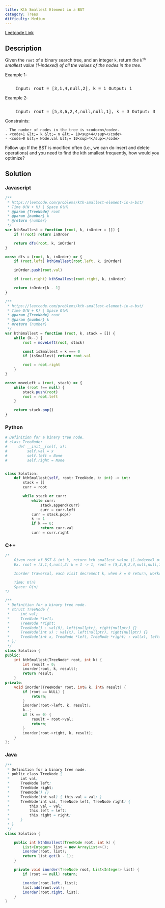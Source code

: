 ```yaml
---
title: Kth Smallest Element in a BST
category: Trees
difficulty: Medium
---
```


<Callout>

[Leetcode Link](https://leetcode.com/problems/kth-smallest-element-in-a-bst)

</Callout>

## Description

Given the <code>root</code> of a binary search tree, and an integer <code>k</code>, return _the_ <code>k<sup>th</sup></code> _smallest value (1-indexed) of all the values of the nodes in the tree_.

Example 1:

<Image
	alt=""
	src="https://assets.leetcode.com/uploads/2021/01/28/kthtree1.jpg"
	width={212}
	height={301}
/>
<br />
<pre className="overflow-x-auto">
	Input: root = [3,1,4,null,2], k = 1 Output: 1
</pre>

Example 2:

<Image
	alt=""
	src="https://assets.leetcode.com/uploads/2021/01/28/kthtree2.jpg"
	width={382}
	height={302}
/>
<br />
<pre className="overflow-x-auto">
	Input: root = [5,3,6,2,4,null,null,1], k = 3 Output: 3
</pre>

Constraints:

    - The number of nodes in the tree is <code>n</code>.
    - <code>1 &lt;= k &lt;= n &lt;= 10<sup>4</sup></code>
    - <code>0 &lt;= Node.val &lt;= 10<sup>4</sup></code>

Follow up: If the BST is modified often (i.e., we can do insert and delete operations) and you need to find the kth smallest frequently, how would you optimize?

## Solution

### Javascript

```javascript
/**
 * https://leetcode.com/problems/kth-smallest-element-in-a-bst/
 * Time O(N + K) | Space O(H)
 * @param {TreeNode} root
 * @param {number} k
 * @return {number}
 */
var kthSmallest = function (root, k, inOrder = []) {
	if (!root) return inOrder

	return dfs(root, k, inOrder)
}

const dfs = (root, k, inOrder) => {
	if (root.left) kthSmallest(root.left, k, inOrder)

	inOrder.push(root.val)

	if (root.right) kthSmallest(root.right, k, inOrder)

	return inOrder[k - 1]
}

/**
 * https://leetcode.com/problems/kth-smallest-element-in-a-bst/
 * Time O(N + K) | Space O(H)
 * @param {TreeNode} root
 * @param {number} k
 * @return {number}
 */
var kthSmallest = function (root, k, stack = []) {
	while (k--) {
		root = moveLeft(root, stack)

		const isSmallest = k === 0
		if (isSmallest) return root.val

		root = root.right
	}
}

const moveLeft = (root, stack) => {
	while (root !== null) {
		stack.push(root)
		root = root.left
	}

	return stack.pop()
}
```

### Python

```python
# Definition for a binary tree node.
# class TreeNode:
#     def __init__(self, x):
#         self.val = x
#         self.left = None
#         self.right = None


class Solution:
    def kthSmallest(self, root: TreeNode, k: int) -> int:
        stack = []
        curr = root

        while stack or curr:
            while curr:
                stack.append(curr)
                curr = curr.left
            curr = stack.pop()
            k -= 1
            if k == 0:
                return curr.val
            curr = curr.right

```

### C++

```cpp
/*
    Given root of BST & int k, return kth smallest value (1-indexed) of all values in tree
    Ex. root = [3,1,4,null,2] k = 1 -> 1, root = [5,3,6,2,4,null,null,1] k = 3 -> 3

    Inorder traversal, each visit decrement k, when k = 0 return, works because inorder

    Time: O(n)
    Space: O(n)
*/

/**
 * Definition for a binary tree node.
 * struct TreeNode {
 *     int val;
 *     TreeNode *left;
 *     TreeNode *right;
 *     TreeNode() : val(0), left(nullptr), right(nullptr) {}
 *     TreeNode(int x) : val(x), left(nullptr), right(nullptr) {}
 *     TreeNode(int x, TreeNode *left, TreeNode *right) : val(x), left(left), right(right) {}
 * };
 */
class Solution {
public:
    int kthSmallest(TreeNode* root, int k) {
        int result = 0;
        inorder(root, k, result);
        return result;
    }
private:
    void inorder(TreeNode* root, int& k, int& result) {
        if (root == NULL) {
            return;
        }
        inorder(root->left, k, result);
        k--;
        if (k == 0) {
            result = root->val;
            return;
        }
        inorder(root->right, k, result);
    }
};

```

### Java

```java
/**
 * Definition for a binary tree node.
 * public class TreeNode {
 *     int val;
 *     TreeNode left;
 *     TreeNode right;
 *     TreeNode() {}
 *     TreeNode(int val) { this.val = val; }
 *     TreeNode(int val, TreeNode left, TreeNode right) {
 *         this.val = val;
 *         this.left = left;
 *         this.right = right;
 *     }
 * }
 */
class Solution {

    public int kthSmallest(TreeNode root, int k) {
        List<Integer> list = new ArrayList<>();
        inorder(root, list);
        return list.get(k - 1);
    }

    private void inorder(TreeNode root, List<Integer> list) {
        if (root == null) return;

        inorder(root.left, list);
        list.add(root.val);
        inorder(root.right, list);
    }
}

```
